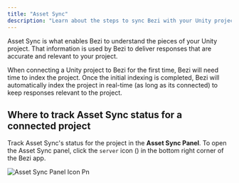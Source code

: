 ```yaml
---
title: "Asset Sync"
description: "Learn about the steps to sync Bezi with your Unity project to get customized AI assistance"
---
```


Asset Sync is what enables Bezi to understand the pieces of your Unity project. That information is used by Bezi to deliver responses that are accurate and relevant to your project.

When connecting a Unity project to Bezi for the first time, Bezi will need time to index the project. Once the initial indexing is completed, Bezi will automatically index the project in real-time (as long as its connected) to keep responses relevant to the project. 

## Where to track Asset Sync status for a connected project

Track Asset Sync's status for the project in the **Asset Sync Panel**. To open the Asset Sync panel, click the `server` icon (<Icon icon="server" color="#212020" />) in the bottom right corner of the Bezi app. 

![Asset Sync Panel Icon Pn](/images/asset-sync-panel-icon.png)
